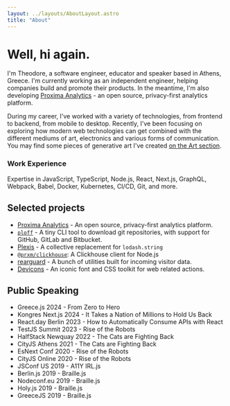 ```yaml
---
layout: ../layouts/AboutLayout.astro
title: "About"
---
```


# Well, hi again.

I'm Theodore, a software engineer, educator and speaker based in Athens, Greece. 
I'm currently working as an independent engineer, helping companies build and promote their products. In the meantime, I'm also developing [Proxima Analytics](https://proxima.so) - an open source, privacy-first analytics platform.

During my career, I've worked with a variety of technologies, from frontend to backend, from mobile to desktop. Recently, I've been focusing on exploring how modern web technologies can get combined with the different mediums of art, electronics and various forms of communication.
You may find some pieces of generative art I've created [on the Art section](/art).

### Work Experience
Expertise in JavaScript, TypeScript, Node.js, React, Next.js, GraphQL, Webpack, Babel, Docker, Kubernetes, CI/CD, Git, and more.

## Selected projects
- [Proxima Analytics](https://proxima.so) - An open source, privacy-first analytics platform.
- [`ploff`](https://github.com/vorillaz/ploff) - A tiny CLI tool to download git repositories, with support for GitHub, GitLab and Bitbucket.
- [Plexis](https://github.com/plexis-js/plexis) - A collective replacement for `lodash.string`
- [`@prxm/clickhouse`](https://github.com/proximahq/clickhouse): A Clickhouse client for Node.js
- [rearguard](https://github.com/proximahq/rearguard) - A bunch of utilities built for incoming visitor data.
- [Devicons](https://github.com/vorillaz/devicons) - An iconic font and CSS toolkit for web related actions.

## Public Speaking
- Greece.js 2024 - From Zero to Hero
- Kongres Next.js 2024 - It Takes a Nation of Millions to Hold Us Back
- React.day Berlin 2023 - How to Automatically Consume APIs with React
- TestJS Summit 2023 - Rise of the Robots
- HalfStack Newquay 2022 - The Cats are Fighting Back
- CityJS Athens 2021 - The Cats are Fighting Back
- EsNext Conf 2020 - Rise of the Robots
- CityJS Online 2020 - Rise of the Robots
- JSConf US 2019 - A11Y IRL.js
- Berlin.js 2019 - Braille.js
- Nodeconf.eu 2019 - Braille.js
- Holy.js 2019 - Braille.js
- GreeceJS 2019 - Braille.js


